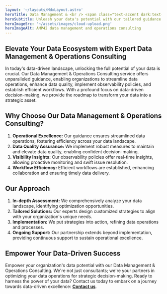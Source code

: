 ```yaml
---
layout: '~/layouts/MdxLayout.astro'
heroTitle: Data Management & <br /> <span class="text-accent dark:text-white highlight">Operations Consulting</span>
heroSubtitle: Unleash your data's potential with our tailored guidance. Elevate data operations, ensure quality, and drive efficiency. Experience informed decision-making through observability and optimized workflows.
heroImageSrc: '~/assets/images/cloud-upload.png'
heroImageAlt: AMP42 data management and operations consulting
---
```


## **Elevate Your Data Ecosystem with Expert Data Management & Operations Consulting**

In today's data-driven landscape, unlocking the full potential of your data is crucial. Our Data Management & Operations Consulting service offers unparalleled guidance, enabling organizations to streamline data operations, enhance data quality, implement observability policies, and establish efficient workflows. With a profound focus on data-driven decision-making, we provide the roadmap to transform your data into a strategic asset.

## **Why Choose Our Data Management & Operations Consulting?**

1. **Operational Excellence:** Our guidance ensures streamlined data operations, fostering efficiency across your data landscape.
2. **Data Quality Assurance:** We implement robust measures to maintain and elevate data quality, enabling confident decision-making.
3. **Visibility Insights:** Our observability policies offer real-time insights, allowing proactive monitoring and swift issue resolution.
4. **Workflow Efficiency:** Efficient workflows are established, enhancing collaboration and ensuring timely data delivery.

## **Our Approach**

1. **In-depth Assessment:** We comprehensively analyze your data landscape, identifying optimization opportunities.
2. **Tailored Solutions:** Our experts design customized strategies to align with your organization's unique needs.
3. **Implementation:** We put strategies into action, refining data operations and processes.
4. **Ongoing Support:** Our partnership extends beyond implementation, providing continuous support to sustain operational excellence.

## **Empower Your Data-Driven Success**

Empower your organization's data potential with our Data Management & Operations Consulting. We're not just consultants; we're your partners in optimizing your data operations for strategic decision-making. Ready to harness the power of your data? Contact us today to embark on a journey towards data-driven excellence: **[Contact us](https://www.amp42.com/contact)**.

